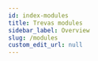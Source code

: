 ```yaml
---
id: index-modules
title: Trevas modules
sidebar_label: Overview
slug: /modules
custom_edit_url: null
---
```



<div>
	<div className="row">
		<div className="col">
			<Card
				title="VTL Engine"
				description="Execution engine and its base Java implementation"
				page={useBaseUrl('/modules/engine')}
			/>
		</div>
		<div className="col">
			<Card
				title="VTL Parser"
				description="Parser generated by Antlr from the VTL 2.0 formal grammar"
				page={useBaseUrl('/modules/parser')}
			/>
		</div>
		<div className="col">
			<Card
				title="VTL Spark"
				description="Execution of VTL transformations by Spark"
				page={useBaseUrl('/modules/spark')}
			/>
		</div>
	</div>
	<div className="row">
		<div className="col">
			<Card
				title="VTL Model"
				description="Model defining the objects used in the engine"
				page={useBaseUrl('/modules/model')}
			/>
		</div>
		<div className="col">
			<Card
				title="VTL JDBC"
				description="Tools for the use of SQL data sources"
				page={useBaseUrl('/modules/jdbc')}
			/>
		</div>
		<div className="col">
			<Card
				title="VTL Jackson"
				description="JSON serialization / deserialization of data sets"
				page={useBaseUrl('/modules/jackson')}
			/>
		</div>
	</div>
	<div className="row">
		<div className="col">
			<Card
				title="VTL CSV"
				description="Tools for the use of CSV data sources"
				page={useBaseUrl('/modules/csv')}
			/>
		</div>
		<div className="col">
			<Card
				title="VTL SDMX"
				description="Tools for the use of SDMX metadata"
				page={useBaseUrl('/modules/sdmx')}
			/>
		</div>
		<div className="col">
			<Card
				title="VTL Provenance"
				description="Tools for producing lineage metadata"
				page={useBaseUrl('/modules/prov')}
			/>
		</div>
	</div>
</div>
